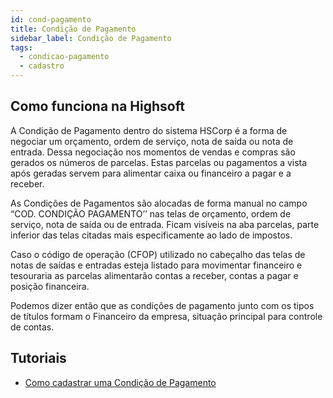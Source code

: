 ```yaml
---
id: cond-pagamento
title: Condição de Pagamento
sidebar_label: Condição de Pagamento
tags:
  - condicao-pagamento
  - cadastro
---
```


## Como funciona na Highsoft

A Condição de Pagamento dentro do sistema HSCorp é a forma de negociar um orçamento, ordem de serviço, nota de saída ou nota de entrada. Dessa negociação nos momentos de vendas e compras são gerados os números de parcelas. Estas parcelas ou pagamentos a vista após geradas servem para alimentar caixa ou financeiro a pagar e a receber.

As Condições de Pagamentos são alocadas de forma manual no campo “COD. CONDIÇÃO PAGAMENTO’’ nas telas de orçamento, ordem de serviço, nota de saída ou de entrada. Ficam visíveis na aba parcelas, parte inferior das telas citadas mais especificamente ao lado de impostos.

Caso o código de operação (CFOP) utilizado no cabeçalho das telas de notas de saídas e entradas esteja listado para movimentar financeiro e tesouraria as parcelas alimentarão contas a receber, contas a pagar e posição financeira.

Podemos dizer então que as condições de pagamento junto com os tipos de títulos formam o Financeiro da empresa, situação principal para controle de contas.

## Tutoriais

- [Como cadastrar uma Condição de Pagamento](/faq/como-cadastrar-cond-pagamento)
